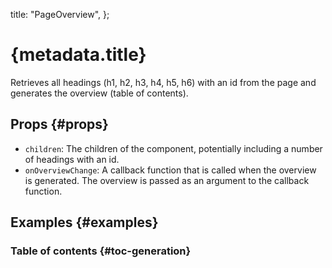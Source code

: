 
  title: "PageOverview",
};


# {metadata.title}

Retrieves all headings (h1, h2, h3, h4, h5, h6) with an id from the page and generates the overview (table of contents).

## Props \{#props}

- `children`: The children of the component, potentially including a number of headings with an id.
- `onOverviewChange`: A callback function that is called when the overview is generated. The overview is passed as an argument to the callback function. 

## Examples \{#examples}

### Table of contents \{#toc-generation}

<PageOverviewExample />
